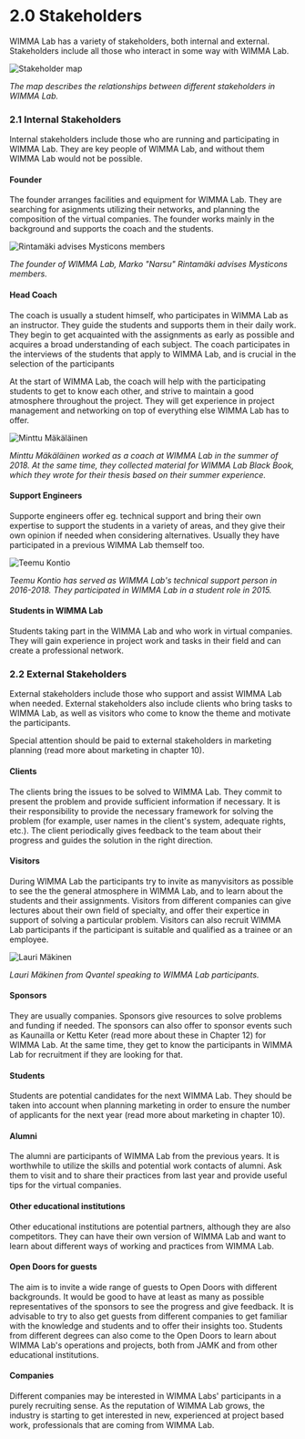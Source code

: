 # 2.0 Stakeholders
WIMMA Lab has a variety of stakeholders, both internal and external. Stakeholders include all those who interact in some way with WIMMA Lab.

<Image src="/assets/Black-Book-Images/image004.jpg" alt="Stakeholder map" width={750} height={520} priority />  

*The map describes the relationships between different stakeholders in WIMMA Lab.*

### 2.1 Internal Stakeholders
Internal stakeholders include those who are running and participating in WIMMA Lab. They are key people of WIMMA Lab, and without them WIMMA Lab would not be possible.

#### Founder
The founder arranges facilities and equipment for WIMMA Lab. They are searching for asignments utilizing their networks, and planning the composition of the virtual companies. The founder works mainly in the background and supports the coach and the students.

<Image src="/assets/Black-Book-Images/image005.jpg" alt="Rintamäki advises Mysticons members" width={750} height={540} priority />  

*The founder of WIMMA Lab, Marko "Narsu" Rintamäki advises Mysticons members.*

#### Head Coach
The coach is usually a student himself, who participates in WIMMA Lab as an instructor. They guide the students and supports them in their daily work. They begin to get acquainted with the assignments as early as possible and acquires a broad understanding of each subject. The coach participates in the interviews of the students that apply to WIMMA Lab, and is crucial in the selection of the participants

At the start of WIMMA Lab, the coach will help with the participating students to get to know each other, and strive to maintain a good atmosphere throughout the project. They will get experience in project management and networking on top of everything else WIMMA Lab has to offer.

<Image src="/assets/Black-Book-Images/image006.jpg" alt="Minttu Mäkäläinen" width={750} height={500} priority />  

*Minttu Mäkäläinen worked as a coach at WIMMA Lab in the summer of 2018. At the same time, they collected material for WIMMA Lab Black Book, which they wrote for their thesis based on their summer experience.*

#### Support Engineers
Supporte engineers offer eg. technical support and bring their own expertise to support the students in a variety of areas, and they give their own opinion if needed when considering alternatives. Usually they have participated in a previous WIMMA Lab themself too.

<Image src="/assets/Black-Book-Images/image007.jpg" alt="Teemu Kontio" width={750} height={550} priority />  

*Teemu Kontio has served as WIMMA Lab's technical support person in 2016-2018. They participated in WIMMA Lab in a student role in 2015.*

#### Students in WIMMA Lab
Students taking part in the WIMMA Lab and who work in virtual companies. They will gain experience in project work and tasks in their field and can create a professional network.

### 2.2 External Stakeholders
External stakeholders include those who support and assist WIMMA Lab when needed. External stakeholders also include clients who bring tasks to WIMMA Lab, as well as visitors who come to know the theme and motivate the participants.

Special attention should be paid to external stakeholders in marketing planning (read more about marketing in chapter 10).

#### Clients
The clients bring the issues to be solved to WIMMA Lab. They commit to present the problem and provide sufficient information if necessary. It is their responsibility to provide the necessary framework for solving the problem (for example, user names in the client's system, adequate rights, etc.). The client periodically gives feedback to the team about their progress and guides the solution in the right direction.

#### Visitors
During WIMMA Lab the participants try to invite as manyvisitors as possible to see the the general atmosphere in WIMMA Lab, and to learn about the students and their assignments. Visitors from different companies can give lectures about their own field of specialty, and offer their expertice in support of solving a particular problem. Visitors can also  recruit WIMMA Lab participants if the participant is suitable and qualified as a trainee or an employee.

<Image src="/assets/Black-Book-Images/image008.jpg" alt="Lauri Mäkinen" width={750} height={550} priority />  

*Lauri Mäkinen from Qvantel speaking to WIMMA Lab participants.*

#### Sponsors
They are usually companies. Sponsors give resources to solve problems and funding if needed. The sponsors can also offer to sponsor events such as Kaunailla or Kettu Keter (read more about these in Chapter 12) for WIMMA Lab. At the same time, they get to know the participants in WIMMA Lab for recruitment if they are looking for that.

#### Students
Students are potential candidates for the next WIMMA Lab. They should be taken into account when planning marketing in order to ensure the number of applicants for the next year (read more about marketing in chapter 10).

#### Alumni
The alumni are participants of WIMMA Lab from the previous years. It is worthwhile to utilize the skills and potential work contacts of alumni. Ask them to visit and to share their practices from last year and provide useful tips for the virtual companies.

#### Other educational institutions
Other educational institutions are potential partners, although they are also competitors. They can have their own version of WIMMA Lab and want to learn about different ways of working and practices from WIMMA Lab.

#### Open Doors for guests
The aim is to invite a wide range of guests to Open Doors with different backgrounds. It would be good to have at least as many as possible representatives of the sponsors to see the progress and give feedback. It is advisable to try to also get guests from different companies to get familiar with the knowledge and students and to offer their insights too. Students from different degrees can also come to the Open Doors to learn about WIMMA Lab's operations and projects, both from JAMK and from other educational institutions.

#### Companies
Different companies may be interested in WIMMA Labs' participants in a purely recruiting sense. As the reputation of WIMMA Lab grows, the industry is starting to get interested in new, experienced at project based work, professionals that are coming from WIMMA Lab.